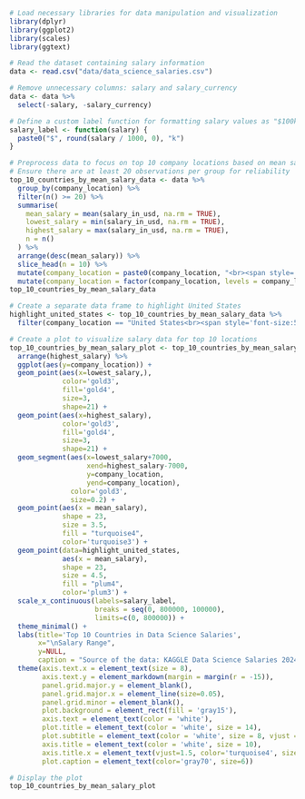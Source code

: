 ```r
# Load necessary libraries for data manipulation and visualization
library(dplyr)
library(ggplot2)
library(scales)
library(ggtext)
```

```r
# Read the dataset containing salary information
data <- read.csv("data/data_science_salaries.csv")
```

```r
# Remove unnecessary columns: salary and salary_currency
data <- data %>%
  select(-salary, -salary_currency)
```

```r
# Define a custom label function for formatting salary values as "$100k"
salary_label <- function(salary) {
  paste0("$", round(salary / 1000, 0), "k")
}
```

```r
# Preprocess data to focus on top 10 company locations based on mean salary
# Ensure there are at least 20 observations per group for reliability
top_10_countries_by_mean_salary_data <- data %>%
  group_by(company_location) %>%
  filter(n() >= 20) %>%
  summarise(
    mean_salary = mean(salary_in_usd, na.rm = TRUE),
    lowest_salary = min(salary_in_usd, na.rm = TRUE),
    highest_salary = max(salary_in_usd, na.rm = TRUE),
    n = n()
  ) %>%
  arrange(desc(mean_salary)) %>%
  slice_head(n = 10) %>%
  mutate(company_location = paste0(company_location, "<br><span style='font-size:5pt;'>from ", n, " salaries</span>")) %>%
  mutate(company_location = factor(company_location, levels = company_location[order(mean_salary)]))
top_10_countries_by_mean_salary_data

# Create a separate data frame to highlight United States
highlight_united_states <- top_10_countries_by_mean_salary_data %>%
  filter(company_location == "United States<br><span style='font-size:5pt;'>from 5354 salaries</span>")
```

```r
# Create a plot to visualize salary data for top 10 locations
top_10_countries_by_mean_salary_plot <- top_10_countries_by_mean_salary_data %>%
  arrange(highest_salary) %>%
  ggplot(aes(y=company_location)) +
  geom_point(aes(x=lowest_salary,), 
             color='gold3', 
             fill='gold4', 
             size=3, 
             shape=21) +
  geom_point(aes(x=highest_salary), 
             color='gold3', 
             fill='gold4', 
             size=3, 
             shape=21) +
  geom_segment(aes(x=lowest_salary+7000, 
                   xend=highest_salary-7000, 
                   y=company_location, 
                   yend=company_location), 
               color='gold3',
               size=0.2) +
  geom_point(aes(x = mean_salary), 
             shape = 23, 
             size = 3.5, 
             fill = "turquoise4", 
             color='turquoise3') +
  geom_point(data=highlight_united_states,
             aes(x = mean_salary), 
             shape = 23, 
             size = 4.5, 
             fill = "plum4", 
             color='plum3') +
  scale_x_continuous(labels=salary_label, 
                     breaks = seq(0, 800000, 100000), 
                     limits=c(0, 800000)) +
  theme_minimal() +
  labs(title='Top 10 Countries in Data Science Salaries',
       x="\nSalary Range",
       y=NULL,
       caption = "Source of the data: KAGGLE Data Science Salaries 2024") +
  theme(axis.text.x = element_text(size = 8), 
        axis.text.y = element_markdown(margin = margin(r = -15)),
        panel.grid.major.y = element_blank(),
        panel.grid.major.x = element_line(size=0.05),
        panel.grid.minor = element_blank(),
        plot.background = element_rect(fill = 'gray15'),
        axis.text = element_text(color = 'white'),
        plot.title = element_text(color = 'white', size = 14),
        plot.subtitle = element_text(color = 'white', size = 8, vjust = 2),
        axis.title = element_text(color = 'white', size = 10),
        axis.title.x = element_text(vjust=1.5, color='turquoise4', size = 8),
        plot.caption = element_text(color='gray70', size=6))
```

```r
# Display the plot
top_10_countries_by_mean_salary_plot
```
